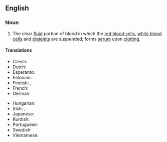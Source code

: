 ==English==
{{wikipedia}}

===Noun===
{{en-noun|-|s}}

# {{lb|en|hematology}} The clear [[fluid]] portion of blood in which the [[red blood cell]]s, [[white blood cell]]s and [[platelet]]s are suspended; forms [[serum]] upon [[clotting]].

====Translations====
{{trans-top|clear fluid portion of blood}}
* Czech: {{t|cs|krevní plazma|f}}
* Dutch: {{t+|nl|bloedplasma|n}}
* Esperanto: {{t|eo|sangoplasmo}}
* Estonian: {{t|et|vereplasma}}
* Finnish: {{t+|fi|veriplasma}}, {{t+|fi|verineste}}
* French: {{t+|fr|plasma sanguin}}
* German: {{t+|de|Blutplasma|n}}
{{trans-mid}}
* Hungarian: {{t+|hu|vérplazma}}
* Irish: {{t|ga|plasma fola|m}}, {{t|ga|fuilphlasma|m}}
* Japanese: {{t|ja|血漿|tr=kesshō}}
* Kurdish: {{t+|ku|plazmaya xwînê|f}}
* Portuguese: {{t|pt|plasma sanguíneo|m}}
* Swedish: {{t+|sv|blodplasma|c}}
* Vietnamese: {{t+|vi|huyết tương}}
{{trans-bottom}}